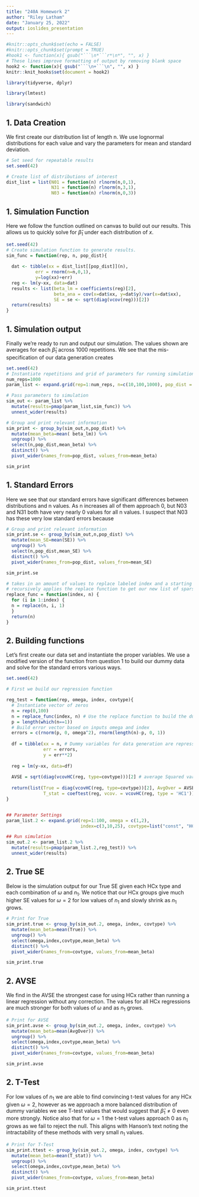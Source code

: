 ```yaml
---
title: "240A Homework 2"
author: "Riley Latham"
date: "January 25, 2022"
output: ioslides_presentation
---
```


```r

#knitr::opts_chunk$set(echo = FALSE)
#knitr::opts_chunk$set(prompt = TRUE)
#hook1 <- function(x){ gsub("```\n*```r*\n*", "", x) }
# These lines improve formatting of output by removing blank space
hook2 <- function(x){ gsub("```\n+```\n", "", x) }
knitr::knit_hooks$set(document = hook2)
```

```r
library(tidyverse, dplyr)

library(lmtest)

library(sandwich)
```

## 1. Data Creation

We first create our distribution list of length n. We use lognormal distributions for each value and vary the parameters for mean and standard deviation.

```r

# Set seed for repeatable results
set.seed(42)

# Create list of distributions of interest
dist_list = list(N01 = function(n) rlnorm(n,0,1),
                 N31 = function(n) rlnorm(n,3,1),
                 N03 = function(n) rlnorm(n,0,3))
```

## 1. Simulation Function

Here we follow the function outlined on canvas to build out our results. This allows us to quickly solve for $\hat{\beta}_1$ under each distribution of $x$.

```r
set.seed(42)
# Create simulation function to generate results.
sim_func = function(rep, n, pop_dist){
  
  dat <- tibble(xx = dist_list[[pop_dist]](n),
           err = rnorm(n=n,0,1),
           y=log(xx)+err)
  reg <- lm(y~xx, data=dat)
  results <- list(beta_lm = coefficients(reg)[2],
                  beta_ana = cov(x=dat$xx, y=dat$y)/var(x=dat$xx),
                  SE = se <- sqrt(diag(vcov(reg)))[2])
  return(results)
}

```

## 1. Simulation output

Finally we're ready to run and output our simulation. The values shown are averages for each $\hat{\beta}_1$ across 1000 repetitions. We see that the mis-specification of our data generation creates 

```r
set.seed(42)
# Instantiate repetitions and grid of parameters for running simulations
num_reps=1000
param_list <- expand.grid(rep=1:num_reps, n=c(10,100,1000), pop_dist = c("N01", "N31", "N03")) 

# Pass parameters to simulation
sim_out <- param_list %>%
  mutate(results=pmap(param_list,sim_func)) %>%
  unnest_wider(results) 

# Group and print relevant information
sim_print <- group_by(sim_out,n,pop_dist) %>%
  mutate(mean_beta=mean( beta_lm)) %>%
  ungroup() %>%
  select(n,pop_dist,mean_beta) %>%
  distinct() %>%
  pivot_wider(names_from=pop_dist, values_from=mean_beta)

sim_print

```

## 1. Standard Errors

Here we see that our standard errors have significant differences between distributions and n values. As n increases all of them approach 0, but N03 and N31 both have very nearly 0 values for all n values. I suspect that N03 has these very low standard errors because 

```r

# Group and print relevant information
sim_print.se <- group_by(sim_out,n,pop_dist) %>%
  mutate(mean_SE=mean(SE)) %>%
  ungroup() %>%
  select(n,pop_dist,mean_SE) %>%
  distinct() %>%
  pivot_wider(names_from=pop_dist, values_from=mean_SE)

sim_print.se

```


```r

# takes in an amount of values to replace labeled index and a starting list, in this case a vector of 100 zeros.
# recursively applies the replace function to get our new list of sparse dummy variables.
replace_func = function(index, n) {
  for (i in 1:index) {
  n = replace(n, i, 1)
  }
  return(n)
}
```

## 2. Building functions

Let's first create our data set and instantiate the proper variables. We use a modified version of the function from question 1 to build our dummy data and solve for the standard errors various ways.

```r
set.seed(42)

# First we build our regression function

reg_test = function(rep, omega, index, covtype){
  # Instantiate vector of zeros 
  n = rep(0,100)
  n = replace_func(index, n) # Use the replace function to build the dummy vector
  p = length(which(n==1))
  # Build error vector based on inputs omega and index
  errors = c(rnorm(p, 0, omega^2), rnorm(length(n)-p, 0, 1)) 
  
  df = tibble(xx = n, # Dummy variables for data generation are repressed by beta = 0
              err = errors,
              y = err**2)
  
  reg = lm(y~xx, data=df)
  
  AVSE = sqrt(diag(vcovHC(reg, type=covtype)))[2] # average Squared variance estimate
  
  return(list(True = diag(vcovHC(reg, type=covtype))[2], AvgOver = AVSE, 
              T_stat = coeftest(reg, vcov. = vcovHC(reg, type = 'HC1'))[6]))
}


## Parameter Settings
param_list.2 <- expand.grid(rep=1:100, omega = c(1,2),
                            index=c(3,10,25), covtype=list("const", "HC0", "HC1", "HC2"))

## Run simulation
sim_out.2 <- param_list.2 %>%
  mutate(results=pmap(param_list.2,reg_test)) %>%
  unnest_wider(results)

```

## 2. True SE

Below is the simulation output for our True SE given each HCx type and each combination of $\omega$ and $n_1$. We notice that our HCx groups give much higher SE values for $\omega = 2$ for low values of $n_1$ and slowly shrink as $n_1$ grows.

```r

# Print for True
sim_print.true <- group_by(sim_out.2, omega, index, covtype) %>%
  mutate(mean_beta=mean(True)) %>%
  ungroup() %>%
  select(omega,index,covtype,mean_beta) %>%
  distinct() %>%
  pivot_wider(names_from=covtype, values_from=mean_beta)

sim_print.true
```
 
## 2. AVSE

We find in the AVSE the strongest case for using HCx rather than running a linear regression without any correction. The values for all HCx regressions are much stronger for both values of $\omega$ and as $n_1$ grows.

```r

# Print for AVSE
sim_print.avse <- group_by(sim_out.2, omega, index, covtype) %>%
  mutate(mean_beta=mean(AvgOver)) %>%
  ungroup() %>%
  select(omega,index,covtype,mean_beta) %>%
  distinct() %>%
  pivot_wider(names_from=covtype, values_from=mean_beta)

sim_print.avse

```

## 2. T-Test

For low values of $n_1$ we are able to find convincing t-test values for any HCx given $\omega = 2$, however as we approach a more balanced distribution of dummy variables we see T-test values that would suggest that $\hat{\beta}_1 \neq 0$ even more strongly. Notice also that for $\omega = 1$ the t-test values approach 0 as $n_1$ grows as we fail to reject the null. This aligns with Hanson's text noting the intractability of these methods with very small $n_1$ values.

```r

# Print for T-Test
sim_print.ttest <- group_by(sim_out.2, omega, index, covtype) %>%
  mutate(mean_beta=mean(T_stat)) %>%
  ungroup() %>%
  select(omega,index,covtype,mean_beta) %>%
  distinct() %>%
  pivot_wider(names_from=covtype, values_from=mean_beta)

sim_print.ttest

```

